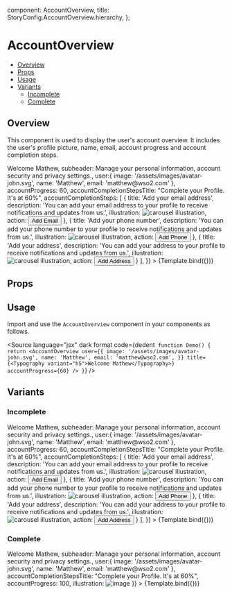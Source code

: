 
  component: AccountOverview,
  title: StoryConfig.AccountOverview.hierarchy,
};

<Meta title={meta.title} component={meta.component} />


# AccountOverview

- [Overview](#overview)
- [Props](#props)
- [Usage](#usage)
- [Variants](#variants)
  - [Incomplete](#incomplete)
  - [Complete](#complete)

## Overview

This component is used to display the user's account overview. It includes the user's profile picture, name, email, account progress and account completion steps.

<Canvas>
  <Story
    name="Overview"
    args={{
      title: <Typography variant="h5">Welcome Mathew</Typography>,
      subheader: <Typography variant="body2">Manage your personal information, account security and privacy settings.</Typography>,
      user:{
        image: '/assets/images/avatar-john.svg',
        name: 'Matthew',
        email: 'matthew@wso2.com'
      },
      accountProgress: 60,
      accountCompletionStepsTitle: "Complete your Profile. It's at 60%",
      accountCompletionSteps: [
        {
          title: 'Add your email address',
          description: 'You can add your email address to your profile to receive notifications and updates from us.',
          illustration: <img src="/assets/images/carousel-illustration.svg" alt="carousel illustration" />,
          action: <Button variant="outlined">Add Email</Button>
        },
        {
          title: 'Add your phone number',
          description: 'You can add your phone number to your profile to receive notifications and updates from us.',
          illustration: <img src="/assets/images/carousel-illustration.svg" alt="carousel illustration" />,
          action: <Button variant="outlined">Add Phone</Button>
        },
        {
          title: 'Add your address',
          description: 'You can add your address to your profile to receive notifications and updates from us.',
          illustration: <img src="/assets/images/carousel-illustration.svg" alt="carousel illustration" />,
          action: <Button variant="outlined">Add Address</Button>
        }
      ],
    }}
  >
    {Template.bind({})}
  </Story>
</Canvas>

## Props

<ArgsTable story="Overview" />

## Usage

Import and use the `AccountOverview` component in your components as follows.

<Source
  language="jsx"
  dark
  format
  code={dedent`
function Demo() {
  return <AccountOverview
            user={{
              image: '/assets/images/avatar-john.svg',
              name: 'Matthew',
              email: 'matthew@wso2.com',
            }}
            title={<Typography variant="h5">Welcome Mathew</Typography>}
            accountProgress={60}
          />
}`}
/>

## Variants

### Incomplete

<Canvas>
  <Story
    name="Incomplete"
    args={{
      title: <Typography variant="h5">Welcome Mathew</Typography>,
      subheader: <Typography variant="body2">Manage your personal information, account security and privacy settings.</Typography>,
      user:{
        image: '/assets/images/avatar-john.svg',
        name: 'Matthew',
        email: 'matthew@wso2.com'
      },
      accountProgress: 60,
      accountCompletionStepsTitle: "Complete your Profile. It's at 60%",
      accountCompletionSteps: [
        {
          title: 'Add your email address',
          description: 'You can add your email address to your profile to receive notifications and updates from us.',
          illustration: <img src="/assets/images/carousel-illustration.svg" alt="carousel illustration" />,
          action: <Button variant="outlined">Add Email</Button>
        },
        {
          title: 'Add your phone number',
          description: 'You can add your phone number to your profile to receive notifications and updates from us.',
          illustration: <img src="/assets/images/carousel-illustration.svg" alt="carousel illustration" />,
          action: <Button variant="outlined">Add Phone</Button>
        },
        {
          title: 'Add your address',
          description: 'You can add your address to your profile to receive notifications and updates from us.',
          illustration: <img src="/assets/images/carousel-illustration.svg" alt="carousel illustration" />,
          action: <Button variant="outlined">Add Address</Button>
        }
      ],
    }}
  >
    {Template.bind({})}
  </Story>
  </Canvas>

### Complete

<Canvas>
  <Story
    name="Complete"
    args={{
      title: <Typography variant="h5">Welcome Mathew</Typography>,
      subheader: <Typography variant="body2">Manage your personal information, account security and privacy settings.</Typography>,
      user:{
        image: '/assets/images/avatar-john.svg',
        name: 'Matthew',
        email: 'matthew@wso2.com'
      },
      accountCompletionStepsTitle: "Complete your Profile. It's at 60%",
      accountProgress: 100,
      illustration: <img src="/assets/images/action-card-image.svg" alt="image" />
    }}
  >
    {Template.bind({})}
  </Story>
</Canvas>
